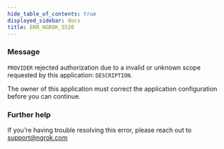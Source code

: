 ```yaml
---
hide_table_of_contents: true
displayed_sidebar: docs
title: ERR_NGROK_5520
---
```


### Message

`PROVIDER` rejected authorization due to a invalid or unknown scope requested by this application: `DESCRIPTION`.

The owner of this application must correct the application configuration before you can continue.

<ErrorDetails />

### Further help

If you're having trouble resolving this error, please reach out to [support@ngrok.com](mailto:support@ngrok.com?subject=Help%20with%20ERR_NGROK_5520)
